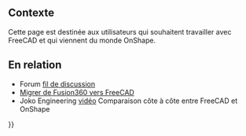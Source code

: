 <languages/>
{{TOCright}}

<span id="Background"></span>
== Contexte ==

Cette page est destinée aux utilisateurs qui souhaitent travailler avec FreeCAD et qui viennent du monde OnShape.

<span id="Related"></span>
== En relation ==

<div class="mw-translate-fuzzy">
* Forum [https://forum.freecadweb.org/viewtopic.php?f=8&t=50973&p=437872#p437863 fil de discussion] 
* [[Migrating_to_FreeCAD_from_Fusion360/fr|Migrer de Fusion360 vers FreeCAD]]
* Joko Engineering [https://youtu.be/oH8GOR8Jx88 vidéo] Comparaison côte à côte entre FreeCAD et OnShape
</div>


{{Userdocnavi{{#translation:}}}}